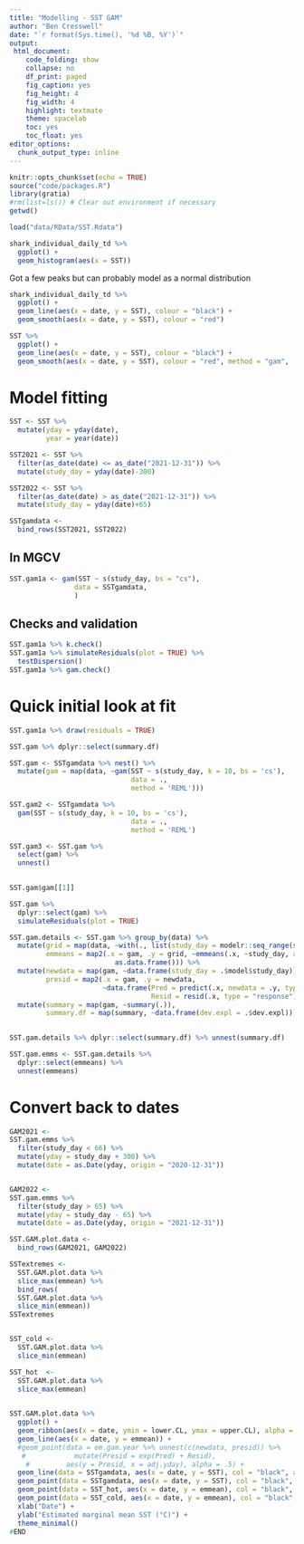 ```yaml
---
title: "Modelling - SST GAM"
author: "Ben Cresswell"
date: "`r format(Sys.time(), '%d %B, %Y')`"
output: 
 html_document:
    code_folding: show
    collapse: no
    df_print: paged
    fig_caption: yes
    fig_height: 4
    fig_width: 4
    highlight: textmate
    theme: spacelab
    toc: yes
    toc_float: yes
editor_options: 
  chunk_output_type: inline
---
```



```r
knitr::opts_chunk$set(echo = TRUE)
source("code/packages.R")
library(gratia)
#rm(list=ls()) # Clear out environment if necessary
getwd()
```


```r
load("data/RData/SST.Rdata")
```

```r
shark_individual_daily_td %>% 
  ggplot() +
  geom_histogram(aes(x = SST))
```
Got a few peaks but can probably model as a normal distribution


```r
shark_individual_daily_td %>% 
  ggplot() +
  geom_line(aes(x = date, y = SST), colour = "black") +
  geom_smooth(aes(x = date, y = SST), colour = "red") 

SST %>% 
  ggplot() +
  geom_line(aes(x = date, y = SST), colour = "black") +
  geom_smooth(aes(x = date, y = SST), colour = "red", method = "gam",  formula = y ~ s(x, bs = 'cs'), level = 0.95) 
```


# Model fitting


```r
SST <- SST %>% 
  mutate(yday = yday(date),
         year = year(date)) 

SST2021 <- SST %>% 
  filter(as_date(date) <= as_date("2021-12-31")) %>% 
  mutate(study_day = yday(date)-300)

SST2022 <- SST %>% 
  filter(as_date(date) > as_date("2021-12-31")) %>% 
  mutate(study_day = yday(date)+65)

SSTgamdata <- 
  bind_rows(SST2021, SST2022)

```


## In MGCV
```r
SST.gam1a <- gam(SST ~ s(study_day, bs = "cs"),
                data = SSTgamdata,
                )
```



## Checks and validation
```r
SST.gam1a %>% k.check()
SST.gam1a %>% simulateResiduals(plot = TRUE) %>% 
  testDispersion()
SST.gam1a %>% gam.check()
```

# Quick initial look at fit
```r
SST.gam1a %>% draw(residuals = TRUE)
```



```r
SST.gam %>% dplyr::select(summary.df)
```

```r
SST.gam <- SSTgamdata %>% nest() %>% 
  mutate(gam = map(data, ~gam(SST ~ s(study_day, k = 10, bs = 'cs'),
                              data = .,
                              method = 'REML'))) 

SST.gam2 <- SSTgamdata %>% 
  gam(SST ~ s(study_day, k = 10, bs = 'cs'),
                              data = .,
                              method = 'REML') 

SST.gam3 <- SST.gam %>%
  select(gam) %>% 
  unnest()
  

SST.gam$gam[[1]]
```

```r
SST.gam %>% 
  dplyr::select(gam) %>% 
  simulateResiduals(plot = TRUE)


```


```r
SST.gam.details <- SST.gam %>% group_by(data) %>% 
  mutate(grid = map(data, ~with(., list(study_day = modelr::seq_range(study_day, by = 1)))),
         emmeans = map2(.x = gam, .y = grid, ~emmeans(.x, ~study_day, at = .y, type = "response") %>% 
                          as.data.frame())) %>% 
  mutate(newdata = map(gam, ~data.frame(study_day = .$model$study_day)),
         presid = map2(.x = gam, .y = newdata, 
                       ~data.frame(Pred = predict(.x, newdata = .y, type = "response"),
                                   Resid = resid(.x, type = "response")))) %>% 
  mutate(summary = map(gam, ~summary(.)),
         summary.df = map(summary, ~data.frame(dev.expl = .$dev.expl)))
  

SST.gam.details %>% dplyr::select(summary.df) %>% unnest(summary.df)
```







```r
SST.gam.emms <- SST.gam.details %>% 
  dplyr::select(emmeans) %>% 
  unnest(emmeans)

```


# Convert back to dates
```r

GAM2021 <-
SST.gam.emms %>% 
  filter(study_day < 66) %>% 
  mutate(yday = study_day + 300) %>% 
  mutate(date = as.Date(yday, origin = "2020-12-31"))


GAM2022 <-
SST.gam.emms %>% 
  filter(study_day > 65) %>% 
  mutate(yday = study_day - 65) %>% 
  mutate(date = as.Date(yday, origin = "2021-12-31"))

SST.GAM.plot.data <- 
  bind_rows(GAM2021, GAM2022)

```


```r
SSTextremes <- 
  SST.GAM.plot.data %>% 
  slice_max(emmean) %>% 
  bind_rows(
  SST.GAM.plot.data %>% 
  slice_min(emmean))
SSTextremes


SST_cold <- 
  SST.GAM.plot.data %>% 
  slice_min(emmean)

SST_hot  <- 
  SST.GAM.plot.data %>% 
  slice_max(emmean)
  
```



```r
SST.GAM.plot.data %>% 
  ggplot() +
  geom_ribbon(aes(x = date, ymin = lower.CL, ymax = upper.CL), alpha = .5) +
  geom_line(aes(x = date, y = emmean)) + 
  #geom_point(data = em.gam.year %>% unnest(c(newdata, presid)) %>% 
   #            mutate(Presid = exp(Pred) + Resid), 
    #         aes(y = Presid, x = adj.yday), alpha = .5) +
  geom_line(data = SSTgamdata, aes(x = date, y = SST), col = "black", alpha =.5, linewidth = 0.5) +
  geom_point(data = SSTgamdata, aes(x = date, y = SST), col = "black", alpha =.5, size = 1) +
  geom_point(data = SST_hot, aes(x = date, y = emmean), col = "black", fill = "red", alpha = 1, size = 5, pch = 24) +
  geom_point(data = SST_cold, aes(x = date, y = emmean), col = "black", fill = "blue", alpha = 1, size = 5, pch = 25) +
  xlab("Date") +
  ylab("Estimated marginal mean SST (°C)") +
  theme_minimal()
#END


```




